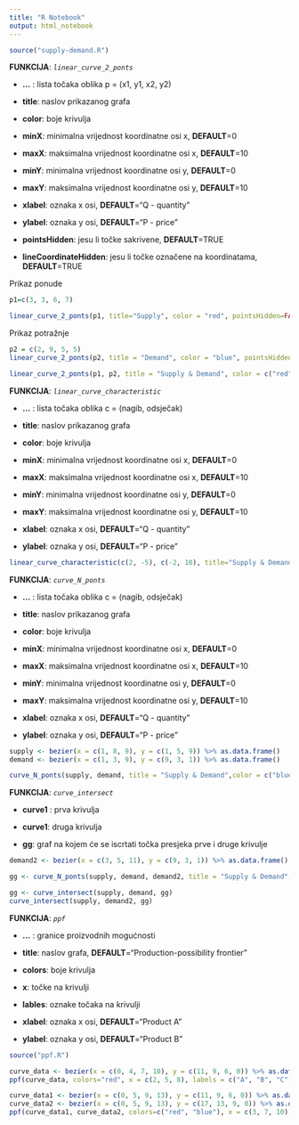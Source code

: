 ```yaml
---
title: "R Notebook"
output: html_notebook
---
```


```r
source("supply-demand.R")
```

**FUNKCIJA**: *`linear_curve_2_ponts`*

-   **...** : lista točaka oblika p = (x1, y1, x2, y2)

-   **title**: naslov prikazanog grafa

-   **color**: boje krivulja

-   **minX**: minimalna vrijednost koordinatne osi x, **DEFAULT**=0

-   **maxX**: maksimalna vrijednost koordinatne osi x, **DEFAULT**=10

-   **minY**: minimalna vrijednost koordinatne osi y, **DEFAULT**=0

-   **maxY**: maksimalna vrijednost koordinatne osi y, **DEFAULT**=10

-   **xlabel**: oznaka x osi, **DEFAULT**="Q - quantity"

-   **ylabel**: oznaka y osi, **DEFAULT**="P - price"

-   **pointsHidden**: jesu li točke sakrivene, **DEFAULT**=TRUE

-   **lineCoordinateHidden**: jesu li točke označene na koordinatama, **DEFAULT**=TRUE

Prikaz ponude

```r
p1=c(3, 3, 6, 7)

linear_curve_2_ponts(p1, title="Supply", color = "red", pointsHidden=FALSE, lineCoordinateHidden=FALSE)

```

Prikaz potražnje

```r
p2 = c(2, 9, 5, 5)
linear_curve_2_ponts(p2, title = "Demand", color = "blue", pointsHidden=FALSE, lineCoordinateHidden=FALSE)
```

```r
linear_curve_2_ponts(p1, p2, title = "Supply & Demand", color = c("red", "blue"))
```

**FUNKCIJA**: *`linear_curve_characteristic`*

-   **...** : lista točaka oblika c = (nagib, odsječak)

-   **title**: naslov prikazanog grafa

-   **color**: boje krivulja

-   **minX**: minimalna vrijednost koordinatne osi x, **DEFAULT**=0

-   **maxX**: maksimalna vrijednost koordinatne osi x, **DEFAULT**=10

-   **minY**: minimalna vrijednost koordinatne osi y, **DEFAULT**=0

-   **maxY**: maksimalna vrijednost koordinatne osi y, **DEFAULT**=10

-   **xlabel**: oznaka x osi, **DEFAULT**="Q - quantity"

-   **ylabel**: oznaka y osi, **DEFAULT**="P - price"

```r
linear_curve_characteristic(c(2, -5), c(-2, 10), title="Supply & Demand", color = c("red","blue"))
```

**FUNKCIJA**: *`curve_N_ponts`*

-   **...** : lista točaka oblika c = (nagib, odsječak)

-   **title**: naslov prikazanog grafa

-   **color**: boje krivulja

-   **minX**: minimalna vrijednost koordinatne osi x, **DEFAULT**=0

-   **maxX**: maksimalna vrijednost koordinatne osi x, **DEFAULT**=10

-   **minY**: minimalna vrijednost koordinatne osi y, **DEFAULT**=0

-   **maxY**: maksimalna vrijednost koordinatne osi y, **DEFAULT**=10

-   **xlabel**: oznaka x osi, **DEFAULT**="Q - quantity"

-   **ylabel**: oznaka y osi, **DEFAULT**="P - price"

```r
supply <- bezier(x = c(1, 8, 9), y = c(1, 5, 9)) %>% as.data.frame()
demand <- bezier(x = c(1, 3, 9), y = c(9, 3, 1)) %>% as.data.frame()

curve_N_ponts(supply, demand, title = "Supply & Demand",color = c("blue", "red"))
```

**FUNKCIJA**: *`curve_intersect`*

-   **curve1** : prva krivulja

-   **curve1**: druga krivulja

-   **gg**: graf na kojem će se iscrtati točka presjeka prve i druge krivulje

```r
demand2 <- bezier(x = c(3, 5, 11), y = c(9, 3, 1)) %>% as.data.frame()

gg <- curve_N_ponts(supply, demand, demand2, title = "Supply & Demand", color = c("blue", "red", "pink"))

gg <- curve_intersect(supply, demand, gg)
curve_intersect(supply, demand2, gg)
```

**FUNKCIJA**: *`ppf`*

-   **...** : granice proizvodnih mogućnosti

-   **title**: naslov grafa, **DEFAULT**="Production-possibility frontier"

-   **colors**: boje krivulja

-   **x**: točke na krivulji

-   **lables**: oznake točaka na krivulji

-   **xlabel**: oznaka x osi, **DEFAULT**="Product A"

-   **ylabel**: oznaka y osi, **DEFAULT**="Product B"

```r
source("ppf.R")

curve_data <- bezier(x = c(0, 4, 7, 10), y = c(11, 9, 6, 0)) %>% as.data.frame()
ppf(curve_data, colors="red", x = c(2, 5, 8), labels = c("A", "B", "C"))

curve_data1 <- bezier(x = c(0, 5, 9, 13), y = c(11, 9, 6, 0)) %>% as.data.frame()
curve_data2 <- bezier(x = c(0, 5, 9, 13), y = c(17, 13, 9, 0)) %>% as.data.frame()
ppf(curve_data1, curve_data2, colors=c("red", "blue"), x = c(3, 7, 10), labels = c("A", "B", "C", "D", "E", "F"))
```
